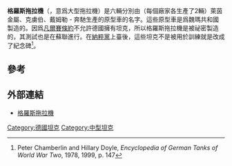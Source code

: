 {{Infobox Weapon
|is_vehicle=yes
|name= 格羅斯拖拉機<br>Grosstraktor
|image=File:Bundesarchiv Bild 146-1979-107-13, Volkssturm, Übung mit Panzerschreck.jpg
|image_size= 300px
|caption=被用於反坦克訓練的格羅斯拖拉機（在畫面上半部分）
|origin={{GER}}（[[魏瑪共和國|魏瑪共和國]]）
|type= [[中型坦克|中型坦克]]
<!-- Service history -->
|service= 1935
|used_by= {{Flag|納粹德國}}
|wars= none
<!-- Production history -->
|design_date= 1926
|manufacturer= [[萊茵金屬|萊茵金屬]]<br>[[克虜伯|克虜伯]]<br>[[戴姆勒-奔馳|戴姆勒]]
|production_date= 1928–1930
|number= 6
<!-- General specifications -->
|weight= 19公噸
|length= 6.6米
|width= 2.81米
|height=2.3米
|crew= 6人
<!-- Vehicle/missile specifications -->
|armour= 13毫米低碳鋼
|primary_armament= 一門75毫米KwK L/24戰車炮
|engine= [[寶馬|寶馬]]V形6缸發動機
|engine_power= 250PS
|pw_ratio= 
|suspension= 螺旋彈簧懸掛（萊茵金屬、克虜伯型）
葉片彈簧懸掛（戴姆勒 - 奔馳型）
|vehicle_range=150公里（於公路上行駛）
|speed=40公里/小時（於公路上行駛）
}}

'''格羅斯拖拉機'''（{{lang-de|Grosstraktor}}，意爲大型拖拉機）是六輛分別由（每個廠家各生產了2輛）萊茵金屬、克虜伯、戴姆勒 - 奔馳生產的原型車的名字。這些原型車是爲魏瑪共和國製造的。因爲[[凡爾賽條約|凡爾賽條約]]不允許德國擁有坦克，所以格羅斯拖拉機是被祕密製造的，其測試也是在蘇聯進行。在[[納粹黨|納粹黨]]上臺後，這些坦克不是被用於訓練就是改成了紀念碑<ref>Peter Chamberlin and Hillary Doyle, ''Encyclopedia of German Tanks of World War Two'', 1978, 1999, p. 147</ref>。

==參考==
{{Reflist}}

==外部連結==
*[http://www.achtungpanzer.com/leichte-traktor-grosstraktor-i-ii-iii-neubaufahrzeug-pzkpfw-v-vi.htm 格羅斯拖拉機] {{Wayback|url=http://www.achtungpanzer.com/leichte-traktor-grosstraktor-i-ii-iii-neubaufahrzeug-pzkpfw-v-vi.htm |date=20160716153829 }}
{{軍事小作品}}

[[Category:德國坦克|Category:德國坦克]]
[[Category:中型坦克|Category:中型坦克]]